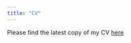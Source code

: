 ```yaml
---
title: "CV"
---
```


Please find the latest copy of my CV [here](https://www.dropbox.com/s/xbleyuclgfb5rhj/CV_Joshua_Fawcett_Weiner.pdf?dl=0)
